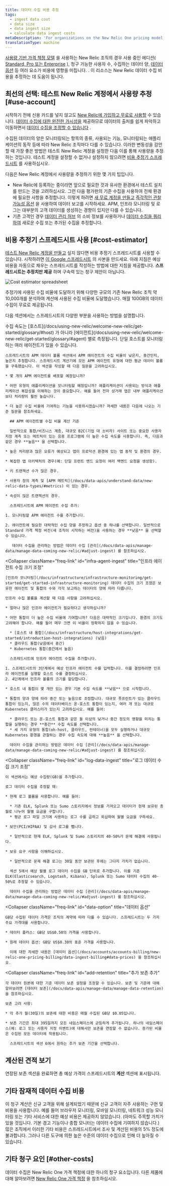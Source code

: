 ```yaml
---
title: 데이터 수집 비용 추정
tags:
  - ingest data cost
  - data size
  - data ingest size
  - calculate data ingest costs
metaDescription: 'For organizations on the New Relic One pricing model, estimate the cost for data reported to New Relic.'
translationType: machine
---
```



[사용량 기반 가격 책정 모델](/docs/accounts/accounts-billing/new-relic-one-pricing-billing/new-relic-one-pricing-billing) 을 사용하는 New Relic 조직의 경우 사용 중인 에디션( [Standard, Pro 또는 Enterprise](https://newrelic.com/pricing) ), 청구 가능한 사용자 수, 수집하는 데이터 양, [데이터 옵션](/docs/accounts/accounts-billing/new-relic-one-pricing-billing/data-ingest-billing#data-prices) 등 여러 요소가 비용에 영향을 미칩니다. . 이 리소스는 New Relic 데이터 수집 비용을 추정하는 데 도움이 됩니다.

## 최선의 선택: 테스트 New Relic 계정에서 사용량 추정 [#use-account]

시작하기 전에 신용 카드를 넣지 않고도 [New Relic에 가입하고 무료로 사용할](https://newrelic.com/signup) 수 있습니다. [데이터 수집에 대한 완전한 가시성을](/docs/data-apis/manage-data/manage-data-coming-new-relic/#ui) 제공하므로 데이터의 출처를 쉽게 파악하고 이동하면서 [데이터 수집을 조정할 수 있습니다](/docs/data-apis/manage-data/manage-data-coming-new-relic/#adjust-ingest) .

수집된 데이터의 양은 모니터링되는 항목의 종류, 사용되는 기능, 모니터링되는 애플리케이션의 동작 등에 따라 New Relic 조직마다 다를 수 있습니다. 이러한 변동성을 감안할 때 가장 좋은 방법은 테스트 New Relic 계정을 설정한 다음 이를 통해 사용량을 추정하는 것입니다. 테스트 계정을 설정할 수 없거나 설정하지 않으려면 [비용 추정기 스프레드시트](#cost-estimator) 를 사용하십시오.

다음은 New Relic 계정에서 사용량을 추정하기 위한 몇 가지 팁입니다.

* New Relic에 등록하는 중이라면 앞으로 필요한 것과 유사한 환경에서 테스트 설치를 만드는 것을 고려하십시오. 그런 다음 평가판의 기준 수집을 사용하여 전체 환경에 필요한 사항을 추정합니다. 이렇게 하려면 [새 무료 계정을 만들고](https://newrelic.com/signup) [즉각적인 관찰 가능성 옵션](https://newrelic.com/instant-observability/) 을 사용하여 데이터 보고를 시작하세요. APM, 인프라 모니터링 및 로그는 대부분의 고객 데이터를 생성하는 경향이 있지만 다를 수 있습니다.
* 기존 고객인 경우 [데이터 관리 허브](/docs/data-apis/manage-data/manage-your-data/#where-to-find-the-data-management-hub) 의 소비 정보를 사용하거나 [데이터 수집을 쿼리하여](/docs/accounts/accounts-billing/new-relic-one-pricing-billing/usage-queries-alerts) 새로운 수집 또는 추가된 수집을 추정합니다.

## 비용 추정기 스프레드시트 사용 [#cost-estimator]

[테스트 New Relic 계정을 만들고](#use-account) 싶지 않다면 비용 추정기 스프레드시트를 사용할 수 있습니다. 시작하려면 [이 Google 스프레드시트](https://docs.google.com/spreadsheets/d/1natQ4YhmjDIH8YgkPblIRP2R8h07V4TNAw3EJDu91_g/edit?usp=sharing) 의 사본을 만드세요. 아래 지침은 예상 비용을 자동으로 채우는 스프레드시트를 작성하는 방법에 대한 지침을 제공합니다. **스프레드시트는 추정치만 제공** 하며 구속력 있는 청구 제안이 아닙니다.

<img
  title="Cost estimator spreadsheet"
  alt="Cost estimator spreadsheet"
  src={newRelicDataIngestCostEstimator}
/>

추정기에 사용된 수집 비율에 도달하기 위해 다양한 규모의 기존 New Relic 조직 약 10,000개를 분석하여 계산에 사용된 수집 비율에 도달했습니다. 매월 100GB의 데이터 수집이 무료로 제공됩니다.

다음 섹션에서는 스프레드시트의 다양한 부분을 사용하는 방법을 설명합니다.

<CollapserGroup>
  <Collapser
    className="freq-link"
    id="apm-ingest-rates"
    title="APM 에이전트 수집 크기 조정"
  >
    수집 속도는 [호스트](/docs/using-new-relic/welcome-new-relic/get-started/glossary/#host) 가 아니라 [에이전트](/docs/using-new-relic/welcome-new-relic/get-started/glossary/#agent) 별로 측정됩니다. 단일 호스트를 모니터링하는 여러 에이전트가 있을 수 있습니다.

    스프레드시트의 APM 데이터 볼륨 섹션에서 APM 에이전트의 수집 비율이 낮은지, 중간인지, 높은지 추정합니다. 스프레드시트 계산기에 모든 APM 에이전트 유형에 대한 평균 데이터 볼륨을 구축했습니다. 이 섹션을 작성할 때 다음 질문을 고려하십시오.

    * 몇 개의 APM 에이전트를 배포할 예정입니까?

    * 어떤 유형의 애플리케이션을 모니터링할 예정입니까? 애플리케이션이 사용되는 방식과 애플리케이션 복잡성을 이해하는 것이 중요합니다. 예를 들어 전자 상거래 앱은 내부 애플리케이션보다 처리량이 훨씬 높습니다.

    * 더 높은 수집 비율에 기여하는 기능을 사용하시겠습니까? 자세한 내용은 다음에 나오는 기준 질문을 참조하세요.

      ## APM 에이전트별 수집 비율 계산 기준

      일반적으로 통합/비즈니스 계층, 대규모 B2C(기업 대 소비자) 사이트 또는 중요한 사용자 지정 계측 또는 메트릭이 있는 응용 프로그램에 더 높은 수집 속도를 사용합니다. 즉, 다음과 같은 경우 **높음** 을 선택합니다.

    * 높은 처리량과 많은 오류가 예상되고 앱이 프로덕션 환경에 있는 앱 동작 및 환경의 경우.

    * 복잡한 앱 아키텍처의 경우(예: 단일 프런트 엔드 요청이 여러 백엔드 요청을 생성함).

    * 키 트랜잭션 수가 많은 경우.

    * 사용자 정의 계측 및 [APM 메트릭](/docs/data-apis/understand-data/new-relic-data-types/#metrics) 이 있는 경우.

    * 속성이 많은 트랜잭션의 경우.

      스프레드시트에 APM 에이전트 수집 추가:

    1. 모니터링할 APM 에이전트 수를 추가합니다.

    2. 에이전트에 필요한 대략적인 수집 양을 추정하고 옵션 중 하나를 선택합니다. 일반적으로 Standard 가격 책정 버전(새 조직이 시작하는 버전)을 사용하는 경우 **낮음** 을 선택할 수 있습니다.

       데이터 수집을 관리하는 방법은 데이터 수집 [관리](/docs/data-apis/manage-data/manage-data-coming-new-relic/#adjust-ingest) 를 참조하십시오.
  </Collapser>

  <Collapser
    className="freq-link"
    id="infra-agent-ingest"
    title="인프라 에이전트 수집 크기 조정"
  >
    [인프라 모니터링](/docs/infrastructure/infrastructure-monitoring/get-started/get-started-infrastructure-monitoring) 데이터 수집의 크기 조정은 보유한 에이전트 및 통합의 수와 각각 보고하는 데이터의 양에 따라 다릅니다.

    인프라 수집 볼륨을 계산할 때 다음 사항을 고려하십시오.

    * 얼마나 많은 인프라 에이전트가 필요하다고 생각하십니까?

    * 어떤 통합이 더 높은 수집 비율에 기여합니까? 다음은 대략적인 크기입니다. 환경의 크기도 고려해야 합니다. 예를 들어 매우 크면 이 비율이 정확하지 않을 수 있습니다.

      * [호스트 내 통합](/docs/infrastructure/host-integrations/get-started/introduction-host-integrations) (낮음)
      * 클라우드 통합(낮음에서 중간)
      * Kubernetes 통합(중간에서 높음)

      스프레드시트에 인프라 에이전트 수집을 추가합니다.

    1. 스프레드시트의 3단계에서 예상 인프라 에이전트 수를 입력합니다. 이를 결정하려면 인프라 에이전트를 실행할 호스트 수를 결정하십시오.
    2. 4단계에서 인프라 볼륨의 크기를 할당합니다.

    * 호스트 내 통합이 몇 개만 있는 경우 기본 수집 속도를 **낮음** 으로 시작합니다.

    * 통합의 양과 양에 따라 중간 또는 높음으로 조정합니다. 대규모 풋프린트가 있는 클라우드 통합이 있는지, 많은 수의 데이터베이스 온-호스트 통합이 있는지, 여러 개 또는 대규모 Kubernetes 클러스터가 있는지 고려하십시오. 예를 들어:

      * 클라우드 또는 온-호스트 통합과 같은 둘 이상의 낮거나 중간 정도의 영향을 미치는 통합을 실행하는 경우 **중간** 수집 속도를 선택합니다.
      * 세 가지 유형의 통합(oh-host, 클라우드, 컨테이너)을 모두 실행하거나 대규모 Kubernetes 환경을 관찰하는 경우 수집 속도에 대해 **높음** 을 선택합니다.

      데이터 수집을 관리하는 방법은 데이터 수집 [관리](/docs/data-apis/manage-data/manage-data-coming-new-relic/#adjust-ingest) 를 참조하십시오.
  </Collapser>

  <Collapser
    className="freq-link"
    id="log-data-ingest"
    title="로그 데이터 수집 크기 조정"
  >
    이 섹션에서는 예상 수집량(GB)을 추가합니다.

    로그 데이터 수집을 추정할 때:

    * 현재 로그 볼륨을 사용합니다. 예를 들어:

      * 기존 ELK, Splunk 또는 Sumo 스토리지에서 정보를 가져오고 데이터가 현재 보유된 총 월로 나누어 월별 요금을 구합니다.
      * 평균 로그 파일 크기에 사용하는 로그 수를 곱하고 외삽하여 월별 요금을 구하세요.

    * 보안(PCI/HIPAA) 및 감사 로그를 뺍니다.

      * 일반적으로 현재 ELK, Splunk 및 Sumo 스토리지의 40-50%가 문제 해결에 사용됩니다.

    * 보유 요구 사항을 이해하십시오.

      * 일반적으로 문제 해결 로그는 30일 동안 보관된 후에는 그다지 가치가 없습니다.

      섹션 5에서 예상 월별 로그 데이터 수집을 GB 단위로 추가합니다. 이를 기존 ELK(Elasticsearch, Logstash, Kibana), Splunk 또는 Sumo 데이터 수집의 40-50%로 추정할 수 있습니다.

      데이터 수집을 관리하는 방법은 데이터 수집 [관리](/docs/data-apis/manage-data/manage-data-coming-new-relic/#adjust-ingest) 를 참조하십시오.
  </Collapser>

  <Collapser
    className="freq-link"
    id="data-option"
    title="데이터 옵션"
  >
    GB당 수집된 데이터 가격은 조직의 계약에 따라 다를 수 있습니다. 스프레드시트는 두 가지 주요 가격대를 사용합니다.

    * 데이터 플러스: GB당 US$0.50의 가격을 사용합니다.

    * 원래 데이터 옵션: GB당 US$0.30의 표준 가격을 사용합니다.

      이에 대한 자세한 내용은 [데이터 옵션](/docs/accounts/accounts-billing/new-relic-one-pricing-billing/data-ingest-billing#data-prices) 을 참조하십시오.
  </Collapser>

  <Collapser
    className="freq-link"
    id="add-retention"
    title="추가 보존 추가"
  >
    각 데이터 원본에 대한 기준 데이터 보존 설정을 조정할 수 있습니다. 보존 및 기준에 대해 알아보려면 [데이터 보존](/docs/data-apis/manage-data/manage-data-retention) 을 참조하십시오.

    보존 고려 사항:

    * 각 추가 월(30일)의 보존에 대한 비용은 매월 수집된 GB당 $0.05입니다.

    * 보존 기간은 최대 395일까지 모든 네임스페이스에 균등하게 추가됩니다. 하나의 네임스페이스(예: 로그 또는 사용자 지정 이벤트)에 대해서만 보존을 연장할 수 없습니다. 증가된 비율은 수집된 모든 데이터에 적용됩니다.

      스프레드시트의 섹션 6에서 원하는 추가 보존 기간을 선택합니다.
  </Collapser>
</CollapserGroup>

## 계산된 견적 보기

연장된 보존 섹션을 완료하면 총 예상 가격이 스프레드시트의 **계산** 섹션에 표시됩니다.

## 기타 잠재적 데이터 수집 비용

이 청구 계산은 신규 고객을 위해 설계되었기 때문에 신규 고객이 자주 사용하는 구현 및 비용을 사용합니다. 예를 들어 브라우저 모니터링, 모바일 모니터링, 네트워크 성능 모니터링 또는 기타 서비스에 대한 예상 비용은 제공하지 않았습니다. (아마도 주목할 가치가 있을 것입니다. 기본 경고 기능이나 종합 모니터는 데이터 수집에 기여하지 않습니다.) 많은 조직에서 이러한 기타 비용은 스프레드시트에서 조사 및 계산된 비용의 5% 정도에 불과합니다. 그러나 다른 도구에 의한 높은 수준의 데이터 수집으로 인해 더 높아질 수 있습니다.

## 기타 청구 요인 [#other-costs]

데이터 수집은 New Relic One 가격 책정에 대한 하나의 청구 요소입니다. 다른 제품에 대해 알아보려면 [New Relic One 가격 책정](/docs/accounts/accounts-billing/new-relic-one-pricing-billing/new-relic-one-pricing-billing) 을 참조하십시오.